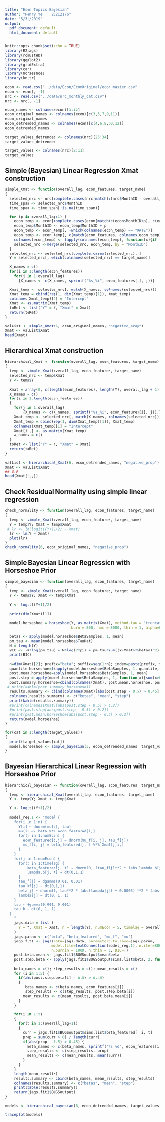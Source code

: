 ```yaml
---
title: "Econ Topics Bayesian"
author: "Henry Ye    21212176"
date: "5/31/2019"
output:
  pdf_document: default
  html_document: default
---
```


```r
knitr::opts_chunk$set(echo = TRUE)
library(R2jags)
library(robustHD)
library(ggplot2)
library(gridExtra)
library(car)
library(horseshoe)
library(knitr)
```

```r
econ <- read.csv("../data/Econ/EconOriginal/econ_master.csv")
econ <- econ[, -1]
nrc <- read.csv("../data/nrc_monthly_cat.csv")
nrc <- nrc[, -1]

econ_names <- colnames(econ)[3:12]
econ_original_names <- colnames(econ)[c(3,5,7,9,11)]
econ_original_names
econ_detrended_names <- colnames(econ)[c(4,6,8,10,12)]
econ_detrended_names

target_values_detrended <- colnames(nrc)[25:34]
target_values_detrended

target_values <- colnames(nrc)[2:11]
target_values
```


## Simple (Bayesian) Linear Regression Xmat construction
```r
simple_Xmat <- function(overall_lag, econ_features, target_name)
{
  selected_nrc <- nrc[complete.cases(nrc[match(c(nrc$MonthID - overall_lag), c(nrc$MonthID)), ]), ]
  time_span <- selected_nrc$MonthID
  time_span <- time_span[!is.na(time_span)]

  for (p in overall_lag:1) {
    econ_temp <- econ[complete.cases(econ[match(c(econ$MonthID+p), c(econ$MonthID)), ]), ]
    econ_temp$MonthID <- econ_temp$MonthID + p
    econ_temp <- econ_temp[, -which(colnames(econ_temp) == "DATE")]
    econ_temp <- econ_temp[, c(match(econ_features, colnames(econ_temp)), 1)]
    colnames(econ_temp) <- lapply(colnames(econ_temp), function(x){if (x != "MonthID") sprintf("%s_%i", x, p) else x})
    selected_nrc <-merge(selected_nrc, econ_temp, by = "MonthID")
  }
  selected_nrc <- selected_nrc[complete.cases(selected_nrc), ]
  Y = selected_nrc[, which(colnames(selected_nrc) == target_name)]

  X_names = c()
  for(i in 1:length(econ_features)) 
    for(j in 1:overall_lag) 
      {X_names <- c(X_names, sprintf("%s_%i", econ_features[i], j))}

  Xmat_temp <- selected_nrc[, match(X_names, colnames(selected_nrc))]
  Xmat_temp = cbind(rep(1, dim(Xmat_temp)[1]), Xmat_temp)
  colnames(Xmat_temp)[1] = "Intercept"
  Xmat <- as.matrix(Xmat_temp)
  toRet <- list("Y" = Y, "Xmat" = Xmat)
  return(toRet)
}
```


```r
valList <- simple_Xmat(6, econ_original_names, "negative_prop")
Xmat <- valList$Xmat
head(Xmat)
```


## Hierarchical Xmat construction
```r
hierarchical_Xmat <- function(overall_lag, econ_features, target_name)
{
  temp <- simple_Xmat(overall_lag, econ_features, target_name)
  selected_nrc <- temp$Xmat
  Y <- temp$Y
  
  Xmat = array(0, c(length(econ_features), length(Y), overall_lag + 1))
  X_names = c()
  for(i in 1:length(econ_features)) 
  {
    for(j in 1:overall_lag) 
        {X_names <- c(X_names, sprintf("%s_%i", econ_features[i], j));}
    Xmat_temp <- selected_nrc[, match(X_names, colnames(selected_nrc))]
    Xmat_temp = cbind(rep(1, dim(Xmat_temp)[1]), Xmat_temp)
    colnames(Xmat_temp)[1] = "Intercept"
    Xmat[i,,] <- as.matrix(Xmat_temp)
    X_names = c()
  }
  toRet <- list("Y" = Y, "Xmat" = Xmat)
  return(toRet) 
}
```

```r
valList <- hierarchical_Xmat(6, econ_detrended_names, "negative_prop")
Xmat <- valList$Xmat
## S.P
head(Xmat[1,,])
```

## Check Residual Normality using simple linear regression
```r
check_normality <- function(overall_lag, econ_features, target_name)
{
  temp <- simple_Xmat(overall_lag, econ_features, target_name)
  Y = temp$Y; Xmat = temp$Xmat
 # lr <- lm(logit((Y+1)/2) ~ Xmat)
  lr <- lm(Y ~ Xmat)
  plot(lr)
}
check_normality(6, econ_original_names, "negative_prop")
```


## Simple Bayesian Linear Regression with Horseshoe Prior
```r
simple_bayesian <- function(overall_lag, econ_features, target_name) 
{
  temp <- simple_Xmat(overall_lag, econ_features, target_name)
  Y <- temp$Y; Xmat <- temp$Xmat
  
  Y <- logit((Y+1)/2)
  
  print(dim(Xmat)[1])
  
  model.horseshoe = horseshoe(Y, as.matrix(Xmat), method.tau = "truncatedCauchy", method.sigma = "Jeffreys",
                              burn = 800, nmc = 8000, thin = 1, alpha=0.05)

  betas <- apply(model.horseshoe$BetaSamples, 1, mean)
  pm_tau <- mean(model.horseshoe$TauHat)
  N = length(Y)
  BIC <- -N*log(pm_tau) + N*log(2*pi) + pm_tau*sum((Y-Xmat%*%betas)^2) + (dim(Xmat)[2]+1)*log(N) 
  print(BIC)
  
  n=dim(Xmat)[2]; prefix="beta"; suffix=seq(1:n); index=paste(prefix, suffix, sep=".") 
  quantile.horseshoe=t(apply(model.horseshoe$BetaSamples, 1, quantile, prob=c(0.025, 0.5, 0.975))) 
  post.mean.horseshoe=apply(model.horseshoe$BetaSamples, 1, mean) 
  post.step = apply(model.horseshoe$BetaSamples, 1, function(x){sum(x>0) / length(x)})
  post.summary.horseshoe=cbind(colnames(Xmat), post.mean.horseshoe, post.step) 
 # print(kable(post.summary.horseshoe))
  results.summary <- cbind(colnames(Xmat)[abs(post.step - 0.5) > 0.45], post.mean.horseshoe[abs(post.step - 0.5) > 0.45], post.step[abs(post.step - 0.5) > 0.45])
  colnames(results.summary) <- c("betas", "mean", "step")
  print(kable(results.summary))
  #print(colnames(Xmat)[abs(post.step - 0.5) > 0.2])
  #print(post.step[abs(post.step - 0.5) > 0.2])
  #print(post.mean.horseshoe[abs(post.step - 0.5) > 0.2])
  return(model.horseshoe)
}
```

```r
for(cat in 1:length(target_values))
{
  print(target_values[cat])
  model.horseshoe <- simple_bayesian(3, econ_detrended_names, target_values[cat])
}
```


## Bayesian Hierarchical Linear Regression with Horseshoe Prior
```r
hierarchical_bayesian <- function(overall_lag, econ_features, target_name) 
{
  temp <- hierarchical_Xmat(overall_lag, econ_features, target_name)
  Y <- temp$Y; Xmat <- temp$Xmat
  
  Y <- logit((Y+1)/2)
    
  model_reg.1 <- "model {
    for(i in 1:n) {
      Y[i] ~ dnorm(mu[i], tau)
      mu[i] <- beta %*% econ_featured[i,]
      for(j in 1:numEcon) {
        econ_featured[i,j] ~ dnorm(mu_f[i, j], tau_f[j])
        mu_f[i, j] = beta_featured[j, ] %*% Xmat[j,i,]
      }
    }
    for(j in 1:numEcon) {
      for(t in 1:timelag) {
          beta_featured[j, t] ~ dnorm(0, (tau_f[j]**2 * (abs(lambda.b[j, t]) + 0.0005) ** 2) * (abs(tau_bf[j]) + 0.0005) ** 2)
          lambda.b[j, t] ~ dt(0,1,1)
      }
      tau_f[j] ~ dgamma(0.01, 0.01)
      tau_bf[j] ~ dt(0,1,1)
      beta[j] ~ dnorm(0, tau**2 * (abs(lambda[j]) + 0.0005) **2 * (abs(tau_b) + 0.0005) ** 2)
      lambda[j] ~ dt(0, 1, 1)
    }
    tau ~ dgamma(0.001, 0.001)
    tau_b ~ dt(0, 1, 1)
  }
    "
    jags.data = list (
      Y = Y, Xmat = Xmat, n = length(Y), numEcon = 5, timelag = overall_lag + 1
    )
    jags.param <- c("beta", "beta_featured", "mu_f", "mu")
    jags.fit1 <- jags(data=jags.data, parameters.to.save=jags.param,
                     model.file=textConnection(model_reg.1), n.iter=8000, n.chains=1,
                     n.burnin = 1000, n.thin = 1, DIC=T)
    post.beta.mean <- jags.fit1$BUGSoutput$mean$beta
    post.step.beta <- apply(jags.fit1$BUGSoutput$sims.list$beta, 2, function(a){sum(a>0)/length(a)})
    
    beta_names = c(); step_results = c(); mean_results = c()
    for (i in 1:5) {
      if(abs(post.step.beta[i] - 0.5) > 0.45)
      {
         beta_names <- c(beta_names, econ_features[i])
         step_results <- c(step_results, post.step.beta[i])
        mean_results <- c(mean_results, post.beta.mean[i])
      }
    }

    for(i in 1:5)
    {
      for(t in 1:(overall_lag+1))
      {
        curr = jags.fit1$BUGSoutput$sims.list$beta_featured[, i, t]
        prop = sum(curr > 0) / length(curr)
        if(abs(prop - 0.5) > 0.45) {
          beta_names <- c(beta_names, sprintf("%s %d", econ_features[i], t-1))
          step_results <- c(step_results, prop)
          mean_results <- c(mean_results, mean(curr))
        }
      }
    }
    length(mean_results)
    results.summary <- cbind(beta_names, mean_results, step_results)
    colnames(results.summary) <- c("betas", "mean", "step")
    print(kable(results.summary))
    return(jags.fit1$BUGSoutput)
}
```

```r
models <- hierarchical_bayesian(6, econ_detrended_names, target_values[5])
```


```r
traceplot(models)
```



